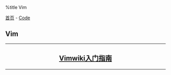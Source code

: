 %title Vim

[[../../index|首页]] - [[../index|Code]]
==Vim==
----
<center>
<h2>
[[vimwiki_primer|Vimwiki入门指南]]
</h2>
</center>
----
